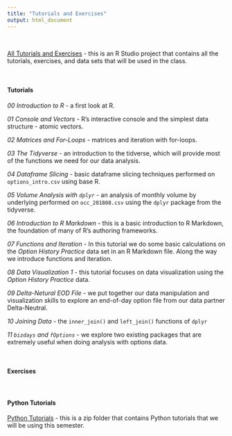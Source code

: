 ```yaml
---
title: "Tutorials and Exercises"
output: html_document
---
```


&nbsp;

[All Tutorials and Exercises](fm5990_tutorials_and_exercises_20181112.zip) - this is an R Studio project that contains all the tutorials, exercises, and data sets that will be used in the class.

&nbsp;

#### Tutorials

*00 Introduction to R* - a first look at R.

*01 Console and Vectors* - R's interactive console and the simplest data structure - atomic vectors.

*02 Matrices and For-Loops* - matrices and iteration with for-loops.

*03 The Tidyverse* - an introduction to the tidverse, which will provide most of the functions we need for our data analysis.

*04 Dataframe Slicing* - basic dataframe slicing techniques performed on `options_intro.csv` using base R.

*05 Volume Analysis with `dplyr`* - an analysis of monthly volume by underlying performed on `occ_201808.csv` using the `dplyr` package from the tidyverse.

*06 Introduction to R Markdown* - this is a basic introduction to R Markdown, the foundation of many of R's authoring frameworks.  

*07 Functions and Iteration* - In this tutorial we do some basic calculations on the *Option History Practice* data set in an R Markdown file.  Along the way we introduce functions and iteration.

*08 Data Visualization 1* - this tutorial focuses on data visualization using the *Option History Practice* data.

*09 Delta-Netural EOD File* - we put together our data manipulation and visualization skills to explore an end-of-day option file from our data partner Delta-Neutral.

*10 Joining Data* - the `inner_join()` and `left_join()` functions of `dplyr`

*11 `bizdays` and `fOptions`* - we explore two existing packages that are extremely useful when doing analysis with options data.

&nbsp;

#### Exercises

&nbsp;

#### Python Tutorials

[Python Tutorials](fm5990_python_tutorials_and_exercises_20181211.zip) - this is a zip folder that contains Python tutorials that we will be using this semester.
